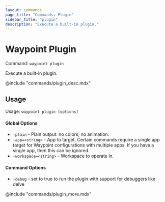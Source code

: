 ```yaml
---
layout: commands
page_title: "Commands: Plugin"
sidebar_title: "plugin"
description: "Execute a built-in plugin."
---
```


# Waypoint Plugin

Command: `waypoint plugin`

Execute a built-in plugin.

@include "commands/plugin_desc.mdx"

## Usage

Usage: `waypoint plugin [options]`

#### Global Options

- `-plain` - Plain output: no colors, no animation.
- `-app=<string>` - App to target. Certain commands require a single app target for Waypoint configurations with multiple apps. If you have a single app, then this can be ignored.
- `-workspace=<string>` - Workspace to operate in.

#### Command Options

- `-debug` - set to true to run the plugin with support for debuggers like delve

@include "commands/plugin_more.mdx"
